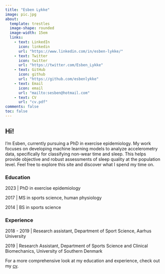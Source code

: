 ```yaml
---
title: "Esben Lykke"
image: pic.jpg
about:
  template: trestles
  image-shape: rounded
  image-width: 15em
  links:
    - text: LinkedIn
      icon: linkedin
      url: "https://www.linkedin.com/in/esben-lykke/"
    - text: Twitter
      icon: twitter
      url: "https://twitter.com/Esben_Lykke"
    - text: GitHub
      icon: github
      url: "https://github.com/esbenlykke"
    - text: Email
      icon: email
      url: "mailto:sesben@hotmail.com"
    - text: CV
      url: "cv.pdf"
comments: false
toc: false
---
```


## Hi!

I'm Esben, currently pursuing a PhD in exercise epidemiology. My work focuses on developing machine learning models to analyze accelerometry data, specifically for classifying non-wear time and sleep. This helps provide objective and robust assessments of sleep quality at the population level. Feel free to explore this site and discover what I spend my time on.

### Education
2023 | PhD in exercise epidemiology

2017 | MS in sports science, human physiology

2014 | BS in sports science

### Experience
2018 - 2019 | Research assistant, Department of Sport Science, Aarhus University

2019 | Research Assistant, Department of Sports Science and Clinical Biomechanics, University
of Southern Denmark

For a more comprehensive look at my education and experience, check out my [cv](CV.pdf).